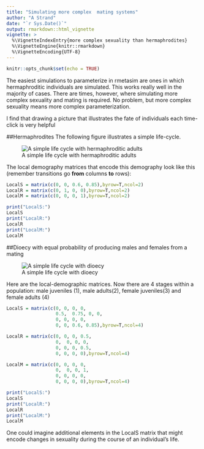 ```yaml
---
title: "Simulating more complex  mating systems"
author: "A Strand"
date: "`r Sys.Date()`"
output: rmarkdown::html_vignette
vignette: >
  %\VignetteIndexEntry{more complex sexuality than hermaphrodites}
  %\VignetteEngine{knitr::rmarkdown}
  %\VignetteEncoding{UTF-8}
---
```


```r
knitr::opts_chunk$set(echo = TRUE)
```

The easiest simulations to parameterize in rmetasim are ones in which hermaphroditic individuals are simulated.  This works really well in the majority of cases.  There are times, however, where simulating more complex sexuality and mating is required.  No problem, but more complex sexuality means more complex parameterization.

I find that drawing a picture that illustrates the fate of individuals each time-click is very helpful

##Hermaphrodites
The following figure illustrates a simple life-cycle.

![A simple life cycle with hermaphroditic adults](./simple-lifecycle.png)

The local demography matrices that encode this demography look like this (remember transitions go **from** columns **to** rows):

```r
LocalS = matrix(c(0, 0, 0.6, 0.85),byrow=T,ncol=2)
LocalR = matrix(c(0, 1, 0, 0),byrow=T,ncol=2)
LocalM = matrix(c(0, 0, 0, 1),byrow=T,ncol=2)

print("LocalS:")
LocalS
print("LocalR:")
LocalR
print("LocalM:")
LocalM

```

##Dioecy with equal probability of producing males and females from a mating

![A simple life cycle with dioecy](./dioecious-lifecycle.png)

Here are the local-demographic matrices.  Now there are 4 stages within a population: male juveniles (1), male adults(2), female juveniles(3) and female adults (4)


```r
LocalS = matrix(c(0, 0, 0, 0,
                  0.5,  0.75, 0, 0,
                  0, 0, 0, 0,
                  0, 0, 0.6, 0.85),byrow=T,ncol=4)

LocalR = matrix(c(0, 0, 0, 0.5,
                  0,  0, 0, 0,
                  0, 0, 0, 0.5,
                  0, 0, 0, 0),byrow=T,ncol=4)

LocalM = matrix(c(0, 0, 0, 0,
                  0,  0, 0, 1,
                  0, 0, 0, 0,
                  0, 0, 0, 0),byrow=T,ncol=4)

print("LocalS:")
LocalS
print("LocalR:")
LocalR
print("LocalM:")
LocalM

```


One could imagine additional elements in the LocalS matrix that might encode changes in sexuality during the course of an individual's life.
